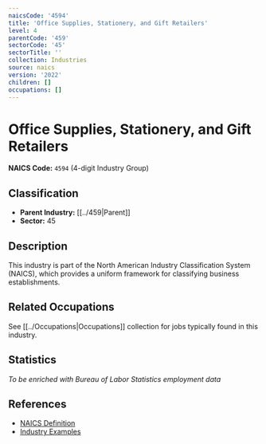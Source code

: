 ```yaml
---
naicsCode: '4594'
title: 'Office Supplies, Stationery, and Gift Retailers'
level: 4
parentCode: '459'
sectorCode: '45'
sectorTitle: ''
collection: Industries
source: naics
version: '2022'
children: []
occupations: []
---
```

# Office Supplies, Stationery, and Gift Retailers

**NAICS Code:** `4594` (4-digit Industry Group)

## Classification

- **Parent Industry:** [[../459|Parent]]
- **Sector:** 45

## Description

This industry is part of the North American Industry Classification System (NAICS), which provides a uniform framework for classifying business establishments.

## Related Occupations

See [[../Occupations|Occupations]] collection for jobs typically found in this industry.

## Statistics

*To be enriched with Bureau of Labor Statistics employment data*

## References

- [NAICS Definition](https://www.census.gov/naics/)
- [Industry Examples](https://www.census.gov/naics/2022NAICS/)
